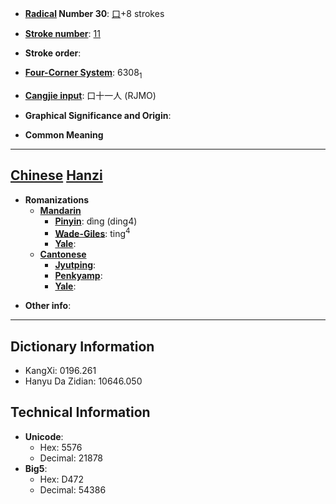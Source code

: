 * '''[[Wiktionary:Chinese radical index| Radical]] Number 30''': [[Wiktionary:Chinese radical index 口|口]]+8 strokes

* '''[[Wiktionary:Chinese total strokes index|Stroke number]]''': [[Wiktionary:Chinese total strokes index 11|11]]

* '''Stroke order''': 

* '''[[Wiktionary:Chinese four corner index|Four-Corner System]]''': 6308<sub>1</sub>

* '''[[Wiktionary:Chinese Cangjie index|Cangjie input]]''': 口十一人 (RJMO)

* '''Graphical Significance and Origin''': 

* '''Common Meaning'''

----

== [[Chinese]] [[Hanzi]] ==

* '''Romanizations'''
** '''[[Mandarin]]'''
*** '''[[Pinyin]]''': dìng (ding4)
*** '''[[Wade-Giles]]''': ting<sup>4</sup>
*** '''[[Yale]]''': 
** '''[[Cantonese]]'''
*** '''[[Jyutping]]''':
*** '''[[Penkyamp]]''': 
*** '''[[Yale]]''': 

* '''Other info''': 

----

== Dictionary Information ==

* KangXi: 0196.261
* Hanyu Da Zidian: 10646.050

== Technical Information ==

* '''Unicode''':
** Hex: 5576
** Decimal: 21878
* '''Big5''':
** Hex: D472
** Decimal: 54386
